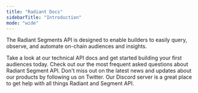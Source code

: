 ```yaml
---
title: "Radiant Docs"
sidebarTitle: "Introduction"
mode: "wide"
---
```


The Radiant Segments API is designed to enable builders to easily query, observe, and automate on-chain audiences and insights.

<CardGroup cols={2}>
  <Card
    title="API Docs"
    icon="book-open-cover"
    href="/reference/overview"
  >
    Take a look at our technical API docs and get started building your first audiences today.
  </Card>
  <Card title="FAQ" icon="map" href="/faq/faq">
    Check out our the most frequent asked questions about Radiant Segment API. 
  </Card>
</CardGroup>

<CardGroup cols={2}>
  <Card
    title="Follow us on Twitter"
    icon="twitter"
    href="https://twitter.com/radiant_so"
  >
    Don't miss out on the latest news and updates about our products by following us on Twitter.
  </Card>
  <Card
    title="Join Our Discord Community"
    icon="discord"
    href="https://loopholelabs.io/discord"
  >
    Our Discord server is a great place to get help
    with all things Radiant and Segment API.
  </Card>
</CardGroup>